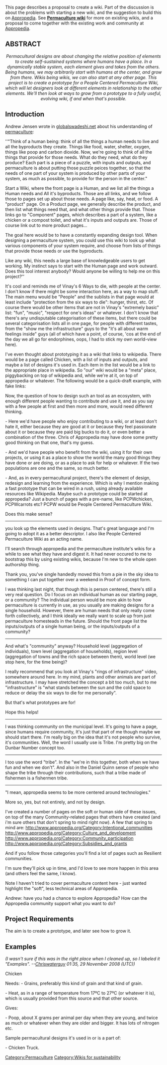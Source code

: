 This page describes a proposal to create a wiki. Part of the discussion is about the problems with starting a new wiki, and the suggestion to build this on [[Appropedia]]. See '''[[Permaculture wiki]]''' for more on existing wikis, and a proposal to come together with the existing work and community at [[Appropedia]].

== ABSTRACT ==
<center>''Permacultural designs are about changing the relative position of elements to create self-sustained systems where humans have a place.  In a dynamically stable system, each element gives and takes from the others.  Being humans, we may arbitrarily start with humans at the center, and grow from there.  Wikis being wikis, we can also start at any other page.  This project is to create a prototype for a People Centered Permaculture Wiki, which will let designers look at different elements in relationship to the other elements.  We'll then look at ways to grow from a prototype to a fully useful, evolving wiki, if and when that's possible.''</center>

{{TOCright}}

== Introduction ==
Andrew Jensen wrote in [http://www.globalswadeshi.net/forum/topics/2097821:Topic:5243 globalswadeshi.net] about his understanding of [[permaculture]]:

''"Think of a human being: think of all the things a human needs to live and all the byproducts they create. Things like food, water, shelter, oxygen, things like poop and carbon dioxide. Now, we're going to think of all the things that provide for those needs. What do they need, what do they produce? Each part is a piece of a puzzle, with inputs and outputs, and permaculture is about putting those puzzle peices together, so that the needs of one part of your system is produced by other parts of your system, as much as possible, to provide for the person in the center."

Start a Wiki, where the front page is a Human, and we list all the things a Human needs and All it's byproducts. Those are all links, and we follow those to pages set up about those needs. A page like, say, heat, or food. A "product" page. On a Product page, we generally describe the product, and then list what things need that, and what other things provide that. Those links go to "Component" pages, which describes a part of a system, like a chicken or a compost toilet, and what it's inputs and outputs are. Those of course link out to more product pages...

The goal here would be to have a constantly expanding design tool. When designing a permaculture system, you could use this wiki to look up what various components of your system require, and choose from lists of things that provide those needs or use the byproducts.

Like any wiki, this needs a large base of knowledgeable users to get working. My instinct says to start with the Human page and work outward. Does this tool interest anybody? Would anyone be willing to help me on this project?''

It's cool and reminds me of Vinay's 6 Ways to die, with people at the center. I don't know if there might be some interaction here, as a way to map stuff. The main menu would be "People" and the sublists in that page would at least include "protection from the six ways to die": hunger, thirst, etc. Of course there would be other items that are not in Vinay's "extremely basic" list: "fun", "music", "respect for one's ideas" or whatever. I don't know that there's any undisputable categorisation of these items, but there could be several categorisation lists all in one page, for people with different tastes, from the "show me the infrastructure" guys to the "it's all about warm feelings inside" guys (all of which have a point, of course, 'cos at the end of the day we all go for endorphines, oops, I had to stick my own world-view here).

I've even thought about prototyping it as a wiki that links to wikipedia. There would be a page called Chicken, with a list of inputs and outputs, and maybe a list of designs it's used in. Each item in the list would be a link to the appropriate place in wikipedia. So "our" wiki would be a "meta" place, piggybacking on top of wikipedia and, while we're at it, on top of appropedia or whatever. The following would be a quick-draft example, with fake links:

Now, the question of how to design such an tool as an ecosystem, with enough different people wanting to contribute and use it, and as you say with a few people at first and then more and more, would need different thinking.

- Here we'd have people who enjoy contributing to a wiki, or at least don't hate it, either because they are good at it or because they feel passionate about it or because they are paid big bucks to do it, or even better a combination of the three. Chris of Appropedia may have done some pretty good thinking on that one, that's my guess.

- And we'd have people who benefit from the wiki, using it for their own projects, or using it as a place to show the world the many good things they have done or are doing, or as a place to ask for help or whatever. If the two populations are one and the same, so much better.

- And, as in every permacultural project, there's the element of design, redesign and learning from the experience. Which is why I mention making a fast prototype that can be wired in a rush, using already available resources like Wikipedia. Maybe such a prototype could be started at appropedia? Just a bunch of pages with a pre-name, like PCPWchicken, PCPWcarrots etc? PCPW would be People Centered Permaculture Wiki.

Does this make sense?

------

you look up the elements used in designs. That's great language and I'm going to adopt it as a better descriptor. I also like People Centered Permaculture Wiki as an acting name.

I'll search through appropedia and the permaculture institute's wikis for a while to see what they have and digest it. It had never occured to me to bootstrap this by using existing wikis, because I'm new to the whole open authorship thing.

Thank you, you've single handedly moved this from a pie in the sky idea to something I can put together over a weekend in Proof of concept form.

I was thinking last night, that though this is person centered, there's still a very real question. Do I focus on an individual human as our starting page, or a community? The individual person would be more akin to how permaculture is currently in use, as you usually are making designs for a single household. However, there are human needs that only really come forth collectively, and I think ideally we really want to scale up from just permaculture homesteads in the future. Should the front page list the inputs/outputs of a single human being, or the inputs/outputs of a community?

------

And what's "community" anyway? Household level (aggregation of individuals), town level (aggregation of households), region level (aggregation of towns and the rich space between them), world level (we stop here, for the time being)?

I really recommend that you look at Vinay's "rings of infrastructure" video, somewhere around here. In my mind, plants and other animals are part of infrastructure. I may have stretched the concept a bit too much, but to me "infrastructure" is "what stands between the sun and the cold space to reduce or delay the six ways to die for me personally".

But that's what prototypes are for!

Hope this helps!

-----

I was thinking community on the municipal level. It's going to have a page, since humans require community, It's just that part of me though maybe we should start there. I'm really big on the idea that it's not people who survive, it's communities. Well, the word I usually use is Tribe. I'm pretty big on the Dunbar Number concept too.

-----

I too use the word "tribe". In the "we're in this together, both when we have fun and when we don't". And also in the Daniel Quinn sense of people who shape the tribe through their contributions, such that a tribe made of fishermen is a fishermen tribe.

-----

"I mean, appropedia seems to be more centered around technologies."

More so, yes, but not entirely, and not by design.

I've created a number of pages on the soft or human side of these issues, on top of the many Community-related pages that others have created (and i'm sure others that don't spring to mind right now). A few that spring to mind are:
http://www.appropedia.org/Category:Intentional_communities
http://www.appropedia.org/Category:Culture_and_development
http://www.appropedia.org/Category:Community_participation
http://www.appropedia.org/Category:Subsidies_and_grants

And if you follow those categories you'll find a lot of pages such as Resilient communities.

I'm sure they'll pick up in time, and I'd love to see more happen in this area (and others feel the same, I know).

Note I haven't tried to cover permaculture content here - just wanted highlight the "soft", less technical areas of Appropedia.

Andrew: have you had a chance to explore Appropedia? How can the Appropedia community support what you want to do?

== Project Requirements ==
The aim is to create a prototype, and later see how to grow it.

== Examples ==
''(I wasn't sure if this was in the right place when I cleaned up, so I labeled it "Examples". --[[User:Chriswaterguy|Chriswaterguy]] 01:35, 29 November 2008 (UTC))''

Chicken

Needs: - Grains, preferably this kind of grain and that kind of grain.

- Heat, as in a range of temperature from 17ºC to 27ºC (or whatever it is), which is usually provided from this source and that other source.

Gives:

- Poop, about X grams per animal per day when they are young, and twice as much or whatever when they are older and bigger. It has lots of nitrogen etc.

Sample permacultural designs it's used in or is a part of:

- Chicken Truck.

[[Category:Permaculture]]
[[Category:Wikis for sustainability]]